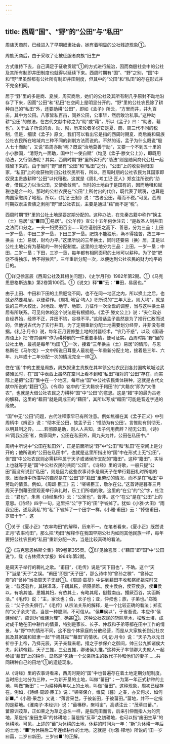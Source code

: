 ```yaml
---
---
---
```

title: 西周“国”、“野”的“公田”与“私田”
---



周族灭商前，已经进入了早期奴隶社会，她有着明显的公社残迹现象①。

周族灭商后，由于采取了让被征服者商族“旧生产

方式维持下去，自己满足于征收贡赋”①的方式进行统治，因而商殷社会中的公社及其所有制即井田制度也就得以延续下来。西周时期有“国”、“野”之别，“国”中和“野”里虽然都有公社所有制即井田制度，但其中的“公田”和“私田”的存在形式并不完全相同。

居于“野”里的多是商、夏族，周灭商后，她们的公社及其所有制几乎原封不动地沿存了下来，因而“公田”和“私田”在空间上是明显分开的。“野”里的公社农民除了耕种自己的“私田”外，还要助耕“公田”，即如《孟子》所云，“方里而井，井九百亩，其中为公田。八家皆私百亩，同养公田，公事毕，然后敢治私事。”这种助耕“公田”的做法，在古代文献中称之为“助”或“藉”，所以《孟子》曰：“助者，藉也”。关于孟子所说的贡、助、彻，历来论者多说它是夏、商、周三代不同的税制，但是，细读《孟子》原文，我们可以看出它是指的西周时期夏、商后裔和周族公社农民所在地域内三种不同的剥削方法而说的。不然的话，孟子为什么既说“殷人七十而助”，又说“虽周亦助”呢？既说“治地莫善于助”，又要一个不到五十里的小小滕国，“清野九一面助，国中什一使自赋”（均见《孟子·滕文公上》），即既用助法，又行彻法呢？其实，西周时期“野”里所实行的“助法”则是随同商代公社一起残留下来的。由于当时“野”里有“公田”和“私田”之分，“公田”上的收获物归国家，“私田”上的收获物则归公社农民所有，所以，西周时期的公社农民为其国家即奴隶主贵族耕种“公田”以代租税。这就是《周礼·考工记·匠人》郑玄注所说的“助者，借民之力以治公田，又使收敛焉”。当时的土地由于是国有的，因而地租和赋税也是合一的。那时的公社农民在“公田”上所付出的代价，既代表了赋税，也算是向国家缴纳了地租。所以，《礼记·王制》说：“古者公田，藉而不税。”可见，西周时期奴隶主贵族之剥削“野”里公社农民，主要是通过“藉”而不是“税”。

西周时期“野”里的公社土地是要定期分配的。这种办法，在先秦古籍中称作“换主（土）易居”或“■田①易居”。《公羊传》宣公十五年何休注云：“是故圣人制井田之法而口分之，一夫一妇受田百亩……司空谨别田之高下、善恶，分为三品：上田一岁一垦，中田二岁一垦，下田三岁一垦。肥饶不能独乐，埆不得独苦，故三年一换主（土）易居，财均力平。”这里所说的三年换土，同时还要易（换）居，正是以公社土地公有为基础的一种分配制度。这里的土地分为三品：上田，一岁一垦；中田，二岁一垦；下田，三岁一垦，每年都有相同面积的土地可以耕种。为了使“肥饶不得独乐，埆不得独苦”，三年重新分配一次，以便达到公社农民的财力均平的目的。

①详见徐喜辰《西周公社及其相关问题》，《史学月刊》1982年第2期。①《马克思恩格斯选集》第2卷第100页。①《说文》释“■”云：“■田，易居也。”

由于上田、中田和下田的土质肥饶不同，也不在同一地区之内，所以换土之后，也就必然要易居，以便耕作。《周礼·地官·均人》职所说的“三年大比，则大均”，就是说的三年大校比，对地政、地守、地职、力征作一次全盘的调整，当与这种换土易居有所联系。可见何休的这个说法是有根据的。《孟子·滕文公上》说：“夫仁政必自经界始，经界不正，井田不钧，谷禄不平。”这段话孟子虽然是为了推行仁政而说的，但他说古代为了实行井田，为了定期重新分配土地需要划分经界，并非没有根据。《礼记·月令》说，每年正月要修整土地的封疆经术，“农乃不惑”，以及《国语·周语上》把“修其疆畔”作为耕种前的一件重要事情，便可证实。西周时期“野”里的公社土地，最初是每年“均田”①一次，接着“三年换主（土）易居”的情形，与恩格斯在《马尔克》一文中所说日耳曼人最初是一年重新分配土地，接着是三年、六年、九年或十二年分配一次的情况完全一样②。

住在“国”中的主要是周族，周族奴隶主贵族在其率领公社农民到各封国构筑城池武装殖民时，在“国”中表西上虽然在空间上看不到和“私田”相对的“公田”存在，而实际上是把“公田”集中在一个地区，每年由“国”中公社农民集体耕种，这就是古代文献中所说的“籍田”③。《令鼎》铭中的“王大耤农于耤田”的“大耤农”即为“大借农”，也就是大借公社农民之力耕种“国”中“公田”的意思。这是“耤”字的最为古老的解释，这里的“耤田”就是周成王的“藉田”，其所以写成“耤田”可能是音近字通的缘故。

“国”中无“公田”问题，古代注释家早已有所注意。例如焦循在其《孟子正义》中引周柄中《辨正》说：“彻本无公田，故孟子云：‘惟助为有公田’。言惟助有则彻无，以明其制之异。……若彻原是助，则人人共知，孟子何用费辞？彻无公田，《诗》曰‘雨我公田’者，商家同井，公田在私田外，周九夫为井，公田在私田中。”

周柄中所说中“公田在私田外”，正是前面所说“野”中“公田”和“私田”在空间上是分开的；他所说的“公田在私田中”，也就是这里所指出的“国”中在形式上无“公田”，但“国”中公社农民则必需耕种属于天子或诸侯所支配的“籍田”。这种“籍田”，实际上也就等于是“国”中公社农民的共同“公田”。《诗经》里的诗歌，一般只提“公田”而没有说到“私田”，则是因为这些农事诗多是周天子在举行籍田礼时所唱的歌，因而诗中所描写的自然是在“公田”即“籍田”里劳动的情况，而不是在“私田”中劳动的情景。例如，《周颂·臣工》云：“嗟嗟臣工，敬尔在公。”这首诗是暮春三月周天子到藉田里观麦举行典礼时，乐工们所唱的歌。这里的“在公”的“公”字，杜注云：“君也”，朱熹《诗经集传》云：“公家也”，皆非。这个“在公”是在“公田”上的意思。《诗经》四字一句，这里把“公”字下的“田”字省掉了。犹如《小雅·大田》“雨我公田，遂及我私”的“私”下省掉了一个田字一样。《小雅·甫田》云：“倬彼甫田，岁取十千”，这

①关于《夏小正》“衣率均田”的解释，历来不一。在笔者看来，《夏小正》既然说正月“农率均田”，那么把“均田”解释作在我国早期公社内如同其他民族一样，每年要把公社农民的“私田”重新分配一次，当是比较真确的看法。

②《马克思恩格斯全集》第9卷第355页。③详见徐喜辰：《“藉田”即“国”中“公田说”》，载《吉林师大学报》1964年第2期。

是周天子举行的耨礼之歌。“甫田”，《毛传》说是“天下田也”，不确。这个“天下”当是“天子”之误。“甫田”即是“天子田”，那么诗中的“曾孙之稼”、“曾孙之庾”的“曾孙”当指周天子无疑①。《周颂·载芟》中讲到藉田丰收和祭祀祖先时又说：“载芟载柞，其耕泽泽，千耦其耘，徂隰徂畛。侯主侯伯，侯亚侯旅，侯■侯以，有嗿其馌，思媚其妇，有依其士，有略其耜，俶载南亩。播厥百谷，实函斯活。”《毛传》说：“主，家长也；伯，长子也；亚，仲叔也；旅，子弟也。”郑笺云：“父子余夫俱行。”《毛传》从宗法关系的解释，是一个比较正确的看法；郑玄的“父子余夫”说，当是一种臆测，不可信从。“侯■侯以”，于省吾说，本应作“侯疆侯纪”，应训为“维疆为理”，确甚②。这种公社农民的斩除草木，松散土壤，成对成千地在田中耕作的情景，特别是家长、长子、仲叔和子弟等都在田中工作的情景，与“野”中的情形不同，这不是个体家庭的分散经营，而是从大家族长到公社农民及其家属和奴隶一起“千耦其耘”“藉田”的情状。《礼记·月令》说：“天子乃以元日祈谷于上帝，乃择元辰，天子亲载耒耜，措之于参保介之御间，帅三公九卿诸侯大夫，躬耕帝籍，天子三推，三公五推，卿诸侯九推。”这种天子率领卿大夫庶人一起参加“藉田”上的耕作，显然是“包括一个父亲所生的数代子孙和他们的妻子……共同耕种自己的田地”①的遗迹现象。

从《诗经》里的农事诗看来，西周时期的“国”中也普遍存在着土地定期分配制度。当时把土地分为三种，一为新开垦的土地，叫做“葘田”；一为第一年正式耕种的土地，叫做“新田”；一为耕种两年以上的土地，叫做“葘田”。这种现象，周初已经存在。例如，《诗经·周颂·臣工》说：“嗟嗟保介，维莫（暮）之春，亦又何求，如何新■。”《小雅·采芑》又说：“薄言采芑，于彼新田，于彼葘田。”葘地，并不一定指的是耕地。《淮南子·本经训》说：“葘榛秽，聚埒亩”，高诱注云：“茂草曰葘。”，葘原训茂草，正如莱之为草之总名一样，是指荒田而言，后来引伸而指人为的荒地，莱是指“废田生草”的休耕地；葘是指“反草”之初耕地，也可以指“废田生草”的休耕地。可见，上述的“葘”为休耕的土地，休耕的时间为一年：“新”为休耕一年后的土地：“■”为休耕后二年连续耕作的土地。这就是《尔雅·释地》所说的“田一岁曰葘，二岁曰新田，三岁曰■”的正解。